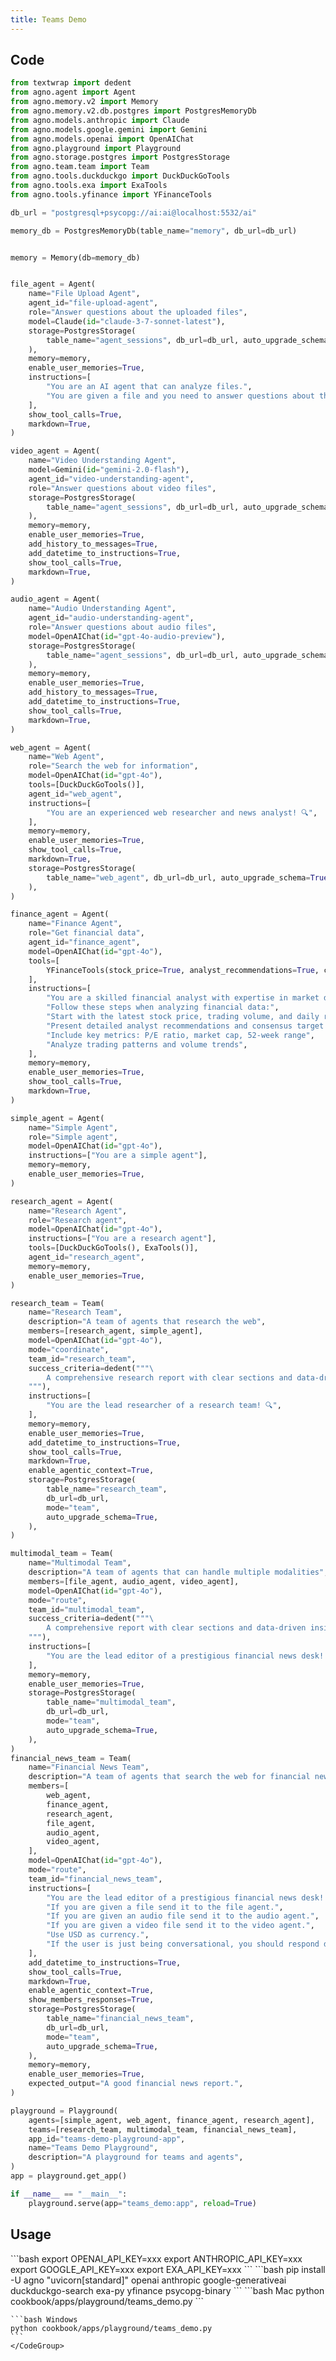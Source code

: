 ```yaml
---
title: Teams Demo
---
```


## Code

```python cookbook/apps/playground/teams_demo.py 
from textwrap import dedent
from agno.agent import Agent
from agno.memory.v2 import Memory
from agno.memory.v2.db.postgres import PostgresMemoryDb
from agno.models.anthropic import Claude
from agno.models.google.gemini import Gemini
from agno.models.openai import OpenAIChat
from agno.playground import Playground
from agno.storage.postgres import PostgresStorage
from agno.team.team import Team
from agno.tools.duckduckgo import DuckDuckGoTools
from agno.tools.exa import ExaTools
from agno.tools.yfinance import YFinanceTools

db_url = "postgresql+psycopg://ai:ai@localhost:5532/ai"

memory_db = PostgresMemoryDb(table_name="memory", db_url=db_url)


memory = Memory(db=memory_db)


file_agent = Agent(
    name="File Upload Agent",
    agent_id="file-upload-agent",
    role="Answer questions about the uploaded files",
    model=Claude(id="claude-3-7-sonnet-latest"),
    storage=PostgresStorage(
        table_name="agent_sessions", db_url=db_url, auto_upgrade_schema=True
    ),
    memory=memory,
    enable_user_memories=True,
    instructions=[
        "You are an AI agent that can analyze files.",
        "You are given a file and you need to answer questions about the file.",
    ],
    show_tool_calls=True,
    markdown=True,
)

video_agent = Agent(
    name="Video Understanding Agent",
    model=Gemini(id="gemini-2.0-flash"),
    agent_id="video-understanding-agent",
    role="Answer questions about video files",
    storage=PostgresStorage(
        table_name="agent_sessions", db_url=db_url, auto_upgrade_schema=True
    ),
    memory=memory,
    enable_user_memories=True,
    add_history_to_messages=True,
    add_datetime_to_instructions=True,
    show_tool_calls=True,
    markdown=True,
)

audio_agent = Agent(
    name="Audio Understanding Agent",
    agent_id="audio-understanding-agent",
    role="Answer questions about audio files",
    model=OpenAIChat(id="gpt-4o-audio-preview"),
    storage=PostgresStorage(
        table_name="agent_sessions", db_url=db_url, auto_upgrade_schema=True
    ),
    memory=memory,
    enable_user_memories=True,
    add_history_to_messages=True,
    add_datetime_to_instructions=True,
    show_tool_calls=True,
    markdown=True,
)

web_agent = Agent(
    name="Web Agent",
    role="Search the web for information",
    model=OpenAIChat(id="gpt-4o"),
    tools=[DuckDuckGoTools()],
    agent_id="web_agent",
    instructions=[
        "You are an experienced web researcher and news analyst! 🔍",
    ],
    memory=memory,
    enable_user_memories=True,
    show_tool_calls=True,
    markdown=True,
    storage=PostgresStorage(
        table_name="web_agent", db_url=db_url, auto_upgrade_schema=True
    ),
)

finance_agent = Agent(
    name="Finance Agent",
    role="Get financial data",
    agent_id="finance_agent",
    model=OpenAIChat(id="gpt-4o"),
    tools=[
        YFinanceTools(stock_price=True, analyst_recommendations=True, company_info=True)
    ],
    instructions=[
        "You are a skilled financial analyst with expertise in market data! 📊",
        "Follow these steps when analyzing financial data:",
        "Start with the latest stock price, trading volume, and daily range",
        "Present detailed analyst recommendations and consensus target prices",
        "Include key metrics: P/E ratio, market cap, 52-week range",
        "Analyze trading patterns and volume trends",
    ],
    memory=memory,
    enable_user_memories=True,
    show_tool_calls=True,
    markdown=True,
)

simple_agent = Agent(
    name="Simple Agent",
    role="Simple agent",
    model=OpenAIChat(id="gpt-4o"),
    instructions=["You are a simple agent"],
    memory=memory,
    enable_user_memories=True,
)

research_agent = Agent(
    name="Research Agent",
    role="Research agent",
    model=OpenAIChat(id="gpt-4o"),
    instructions=["You are a research agent"],
    tools=[DuckDuckGoTools(), ExaTools()],
    agent_id="research_agent",
    memory=memory,
    enable_user_memories=True,
)

research_team = Team(
    name="Research Team",
    description="A team of agents that research the web",
    members=[research_agent, simple_agent],
    model=OpenAIChat(id="gpt-4o"),
    mode="coordinate",
    team_id="research_team",
    success_criteria=dedent("""\
        A comprehensive research report with clear sections and data-driven insights.
    """),
    instructions=[
        "You are the lead researcher of a research team! 🔍",
    ],
    memory=memory,
    enable_user_memories=True,
    add_datetime_to_instructions=True,
    show_tool_calls=True,
    markdown=True,
    enable_agentic_context=True,
    storage=PostgresStorage(
        table_name="research_team",
        db_url=db_url,
        mode="team",
        auto_upgrade_schema=True,
    ),
)

multimodal_team = Team(
    name="Multimodal Team",
    description="A team of agents that can handle multiple modalities",
    members=[file_agent, audio_agent, video_agent],
    model=OpenAIChat(id="gpt-4o"),
    mode="route",
    team_id="multimodal_team",
    success_criteria=dedent("""\
        A comprehensive report with clear sections and data-driven insights.
    """),
    instructions=[
        "You are the lead editor of a prestigious financial news desk! 📰",
    ],
    memory=memory,
    enable_user_memories=True,
    storage=PostgresStorage(
        table_name="multimodal_team",
        db_url=db_url,
        mode="team",
        auto_upgrade_schema=True,
    ),
)
financial_news_team = Team(
    name="Financial News Team",
    description="A team of agents that search the web for financial news and analyze it.",
    members=[
        web_agent,
        finance_agent,
        research_agent,
        file_agent,
        audio_agent,
        video_agent,
    ],
    model=OpenAIChat(id="gpt-4o"),
    mode="route",
    team_id="financial_news_team",
    instructions=[
        "You are the lead editor of a prestigious financial news desk! 📰",
        "If you are given a file send it to the file agent.",
        "If you are given an audio file send it to the audio agent.",
        "If you are given a video file send it to the video agent.",
        "Use USD as currency.",
        "If the user is just being conversational, you should respond directly WITHOUT forwarding a task to a member.",
    ],
    add_datetime_to_instructions=True,
    show_tool_calls=True,
    markdown=True,
    enable_agentic_context=True,
    show_members_responses=True,
    storage=PostgresStorage(
        table_name="financial_news_team",
        db_url=db_url,
        mode="team",
        auto_upgrade_schema=True,
    ),
    memory=memory,
    enable_user_memories=True,
    expected_output="A good financial news report.",
)

playground = Playground(
    agents=[simple_agent, web_agent, finance_agent, research_agent],
    teams=[research_team, multimodal_team, financial_news_team],
    app_id="teams-demo-playground-app",
    name="Teams Demo Playground",
    description="A playground for teams and agents",
)
app = playground.get_app()

if __name__ == "__main__":
    playground.serve(app="teams_demo:app", reload=True)

```

## Usage

<Steps>
  <Snippet file="create-venv-step.mdx" />

  <Step title="Set your API keys">
    ```bash
    export OPENAI_API_KEY=xxx
    export ANTHROPIC_API_KEY=xxx
    export GOOGLE_API_KEY=xxx
    export EXA_API_KEY=xxx
    ```
  </Step>

  <Step title="Install libraries">
    ```bash
    pip install -U agno "uvicorn[standard]" openai anthropic google-generativeai duckduckgo-search exa-py yfinance psycopg-binary
    ```
  </Step>

  <Step title="Run Agent">
    <CodeGroup>
    ```bash Mac
    python cookbook/apps/playground/teams_demo.py
    ```

    ```bash Windows
    python cookbook/apps/playground/teams_demo.py
    ```
    </CodeGroup>
  </Step>
</Steps> 